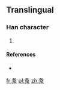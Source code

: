 ==Translingual==

===Han character===
{{Han char|rn=85|rad=水|as=06|sn=10|four=|canj=HRE}}

# {{defn|Han|sort=水06}}

====References====
* {{Han ref|kx=0620.160|dkj=17384|hdz=31601.021|uh=6D1C|ud=27932}}

[[fr:洜]]
[[pl:洜]]
[[zh:洜]]